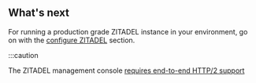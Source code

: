 
## What's next

For running a production grade ZITADEL instance in your environment, go on with the [configure ZITADEL](/docs/guides/installation/configure) section.

:::caution

<!-- TODO: Better mark the link in the UI -->
The ZITADEL management console [requires end-to-end HTTP/2 support](/docs/guides/installation/http2-support)
